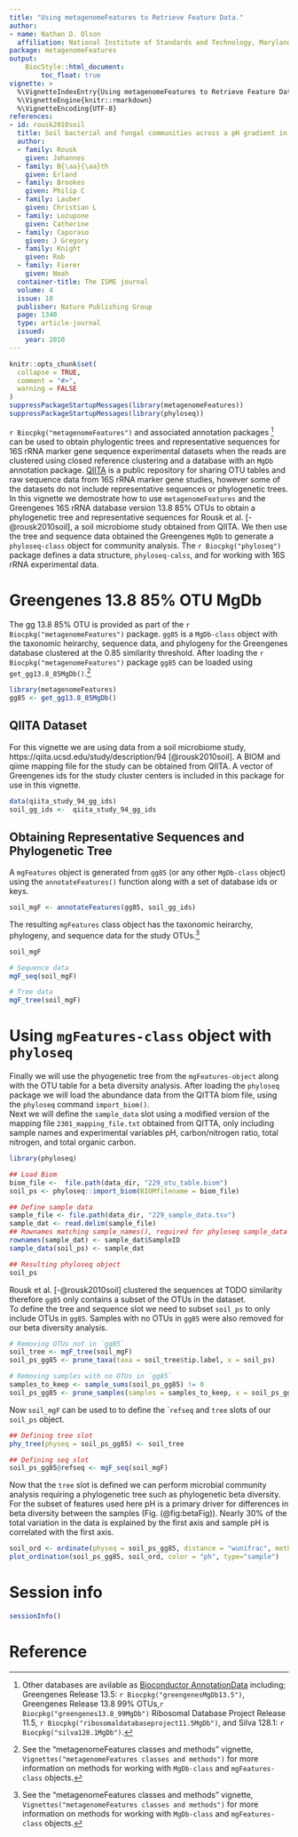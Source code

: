 ```yaml
---
title: "Using metagenomeFeatures to Retrieve Feature Data."
author: 
- name: Nathan D. Olson
  affiliation: National Institute of Standards and Technology, Maryland, USA
package: metagenomeFeatures
output: 
    BiocStyle::html_document:
        toc_float: true
vignette: >
  %\VignetteIndexEntry{Using metagenomeFeatures to Retrieve Feature Data.}
  %\VignetteEngine{knitr::rmarkdown}
  %\VignetteEncoding{UTF-8}
references:
- id: rousk2010soil
  title: Soil bacterial and fungal communities across a pH gradient in an arable soil.
  author:
  - family: Rousk
    given: Johannes
  - family: B{\aa}{\aa}th
    given: Erland
  - family: Brookes
    given: Philip C
  - family: Lauber
    given: Christian L
  - family: Lozupone
    given: Catherine
  - family: Caporaso
    given: J Gregory
  - family: Knight
    given: Rob
  - family: Fierer
    given: Noah
  container-title: The ISME journal
  volume: 4
  issue: 10
  publisher: Nature Publishing Group
  page: 1340
  type: article-journal
  issued:
    year: 2010
---
```


```r
knitr::opts_chunk$set(
  collapse = TRUE,
  comment = "#>",
  warning = FALSE
)
suppressPackageStartupMessages(library(metagenomeFeatures)) 
suppressPackageStartupMessages(library(phyloseq)) 
```

`r Biocpkg("metagenomeFeatures")` and associated annotation packages [^1] can be used to obtain phylogentic trees and representative sequences for 16S rRNA marker gene sequence experimental datasets when the reads are clustered using closed reference clustering and a database with an `MgDb` annotation package. 
[QIITA](https://qiita.ucsd.edu) is a public repository for sharing OTU tables and raw sequence data from 16S rRNA marker gene studies, however some of the datasets do not include representative sequences or phylogenetic trees. 
In this vignette we demostrate how to use `metagenomeFeatures` and the Greengenes 16S rRNA database version 13.8 85\% OTUs to obtain a phylogenetic tree and representative sequences for Rousk et al. [-@rousk2010soil], a soil microbiome study obtained from QIITA. 
We then use the tree and sequence data obtained the Greengenes `MgDb` to generate a `phyloseq-class` object for community analysis. 
The `r Biocpkg("phyloseq")` package defines a data structure, `phyloseq-calss`, and for working with 16S rRNA experimental data.

# Greengenes 13.8 85\% OTU MgDb
The gg 13.8 85% OTU is provided as part of the `r Biocpkg("metagenomeFeatures")` package. 
`gg85` is a `MgDb-class` object with the taxonomic heirarchy, sequence data, and phylogeny for the Greengenes database clustered at the 0.85 similarity threshold. 
After loading the `r Biocpkg("metagenomeFeatures")` package `gg85` can be loaded using `get_gg13.8_85MgDb()`.[^2] 

```r
library(metagenomeFeatures)
gg85 <- get_gg13.8_85MgDb()
```



##  QIITA Dataset 
For this vignette we are using data from a soil microbiome study, https://qiita.ucsd.edu/study/description/94 [@rousk2010soil]. 
A BIOM and qiime mapping file for the study can be obtained from QIITA. 
A vector of Greengenes ids for the study cluster centers is included in this package for use in this vignette. 

```r
data(qiita_study_94_gg_ids)
soil_gg_ids <-  qiita_study_94_gg_ids
```

## Obtaining Representative Sequences and Phylogenetic Tree 
A `mgFeatures` object is generated from `gg85` (or any other `MgDb-class` object) using the `annotateFeatures()` function along with a set of database ids or keys.

```r
soil_mgF <- annotateFeatures(gg85, soil_gg_ids)
```

The resulting `mgFeatures` class object has the taxonomic heirarchy, phylogeny, and sequence data for the study OTUs.[^2]


```r
soil_mgF

# Sequence data
mgF_seq(soil_mgF)

# Tree data 
mgF_tree(soil_mgF)
```

# Using `mgFeatures-class` object with `phyloseq` 
Finally we will use the phyogenetic tree from the `mgFeatures-object` along with the OTU table for a beta diversity analysis.
After loading the `phyloseq` package we will load the abundance data from the QITTA biom file, using the `phyloseq` command `import_biom()`.  
Next we will define the `sample_data` slot using a modified version of the mapping file `2301_mapping_file.txt` obtained from QITTA, only including sample names and experimental variables pH, carbon/nitrogen ratio, total nitrogen, and total organic carbon. 

```r
library(phyloseq)

## Load Biom
biom_file <-  file.path(data_dir, "229_otu_table.biom")
soil_ps <- phyloseq::import_biom(BIOMfilename = biom_file)

## Define sample data
sample_file <- file.path(data_dir, "229_sample_data.tsv")
sample_dat <- read.delim(sample_file)
## Rownames matching sample_names(), required for phyloseq sample_data slot
rownames(sample_dat) <- sample_dat$SampleID
sample_data(soil_ps) <- sample_dat

## Resulting phyloseq object
soil_ps
```

Rousk et al. [-@rousk2010soil] clustered the sequences at TODO similarity therefore 
 `gg85` only contains a subset of the OTUs in the dataset.  
To define the tree and sequence slot we need to subset `soil_ps` to only include OTUs in `gg85`. 
Samples with no OTUs in `gg85` were also removed for our beta diversity analysis.

```r
# Removing OTUs not in `gg85`
soil_tree <- mgF_tree(soil_mgF)
soil_ps_gg85 <- prune_taxa(taxa = soil_tree$tip.label, x = soil_ps)

# Removing samples with no OTUs in `gg85`
samples_to_keep <- sample_sums(soil_ps_gg85) != 0
soil_ps_gg85 <- prune_samples(samples = samples_to_keep, x = soil_ps_gg85)
```


Now `soil_mgF` can be used to to define the ``refseq` and `tree` slots of our `soil_ps` object.
```r
## Defining tree slot
phy_tree(physeq = soil_ps_gg85) <- soil_tree

## Defining seq slot
soil_ps_gg85@refseq <- mgF_seq(soil_mgF)
```


Now that the `tree` slot is defined we can perform microbial community analysis requiring a phylogenetic tree such as phylogenetic beta diversity. 
For the subset of features used here pH is a primary driver for differences in beta diversity between the samples (Fig. (@fig:betaFig)). 
Nearly 30\% of the total variation in the data is explained by the first axis and sample pH is correlated with the first axis. 

```r
soil_ord <- ordinate(physeq = soil_ps_gg85, distance = "wunifrac", method = "PCoA")
plot_ordination(soil_ps_gg85, soil_ord, color = "ph", type="sample")
```


# Session info {.unnumbered}
```r
sessionInfo()
```


[^1]: Other databases are avilable as [Bioconductor AnnotationData](https://www.bioconductor.org/packages/release/data/annotation/) including; Greengenes Release 13.5: `r Biocpkg("greengenesMgDb13.5")`,  Greengenes Release 13.8 99% OTUs,`r Biocpkg("greengenes13.8_99MgDb")`  Ribosomal Database Project Release 11.5, `r Biocpkg("ribosomaldatabaseproject11.5MgDb")`, and Silva 128.1: `r Biocpkg("silva128.1MgDb")`.
[^2]: See the "metagenomeFeatures classes and methods" vignette, `Vignettes("metagenomeFeatures classes and methods")` for more information on methods for working with `MgDb-class` and `mgFeatures-class` objects. 

# Reference {.unnumbered}
